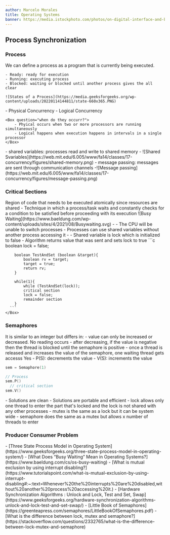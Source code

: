 ```yaml
---
author: Marcelo Morales
title: Operating Systems
banner: https://media.istockphoto.com/photos/on-digital-interface-and-blue-network-background-picture-id1130990010?k=20&m=1130990010&s=612x612&w=0&h=6DcPO6xYTQ64DpFlxqRDepkV9t58K8fjbHfZnUGCbOs=
---
```


## Process Synchronization

### Process

<Box question="What is a process?">
  We can define a process as a program that is currently being executed.
</Box>

<Box question="What are the states of a process?">

    - Ready: ready for execution
    - Running: executing process
    - Blocked: waiting or blocked until another process gives the all clear

    ![States of a Process](https://media.geeksforgeeks.org/wp-content/uploads/20220114144811/state-660x365.PNG)

</Box>

<Box question="What are the types of concurrent unit control?">
    - Physical Concurrency
    - Logical Concurrency

    <Box question="when do they occurr?">
        - Phyical occurs when two or more processors are running simultaneously
        - Logical happens when execution happens in intervals in a single processor
    </Box>

</Box>

<Box question="How do concurrent processes interact with each other?">
  - shared variables: processes read and write to shared memory 
    - ![Shared Svariables](https://web.mit.edu/6.005/www/fa14/classes/17-concurrency/figures/shared-memory.png)
  - message passing: messages are sent through communication channels 
    -![Message passing](https://web.mit.edu/6.005/www/fa14/classes/17-concurrency/figures/message-passing.png)
</Box>

### Critical Sections

<Box question="What is a critical section?">
  Region of code that needs to be executed atomically since resources are shared
</Box>

<Box question="Solution to the critical section problem?">
  - <Box question="Busy Waiting">
      Technique in which a process/task waits and constantly checks for a condition to be satisfied before proceeding with its execution
      ![Busy Waiting](https://www.baeldung.com/wp-content/uploads/sites/4/2021/08/Busywaiting.svg)
    </Box>
  - <Box question="Disabling Interrupts">
       - The CPU will be unable to switch processes
       - Processes can use shared variables without another process accessing it
    </Box>
  - <Box question="Test-and-Set Intruction">
      - Shared variable is lock which is initialized to false
      - Algorithm returns value that was sent and sets lock to true
      ```c
        boolean lock = false;

        boolean TestAndSet (boolean &target){
            boolean rv = target;
            target = true;
            return rv;
        }

        while(1){
            while (TestAndSet(lock));
            critical section
            lock = false;
            remainder section
        }
      ```
    </Box>
</Box>

### Semaphores

<Box question="What is a semaphore?">
  It is similar to an integer but differs in:
    - value can only be increased or decreased. No reading occurs
    - after decreasing, if the value is negative then the thread is blocked until the semaphore is positive
    - once a thread is released and increases the value of the semaphore, one waiting thread gets accesss
</Box>

<Box question="Does the semaphore have atomic operations?">
  Yes
  - P(S): decrements the value
  - V(S): increments the value 

  ```c
  sem = Semaphore(1)

  // Process
  sem.P()
    // critical section
  sem.V()
  ```
</Box>

<Box question="Why use semaphores?">
  - Solutions are clean
  - Solutions are portable and efficient
</Box>

<Box question="difference between locks, mutex semaphore?">
  - lock allows only one thread to enter the part that's locked and the lock is not shared with any other processes
  - mutex is the same as a lock but it can be system wide
  - semaphore does the same as a mutex but allows x number of threads to enter
</Box>

### Producer Consumer Problem



<Box question="Sources">
  - [Three State Process Model in Operating System](https://www.geeksforgeeks.org/three-state-process-model-in-operating-system/)
  - [What Does “Busy Waiting” Mean in Operating Systems?](https://www.baeldung.com/cs/os-busy-waiting)
  - [What is mutual exclusion by using interrupt disabling?](https://www.tutorialspoint.com/what-is-mutual-exclusion-by-using-interrupt-disabling#:~:text=Whenever%20the%20interrupts%20are%20disabled,without%20another%20process%20accessing%20it.)
  - [Hardware Synchronization Algorithms : Unlock and Lock, Test and Set, Swap](https://www.geeksforgeeks.org/hardware-synchronization-algorithms-unlock-and-lock-test-and-set-swap/)
  - [Little Book of Semaphores](https://greenteapress.com/semaphores/LittleBookOfSemaphores.pdf)
  - [What is the difference between lock, mutex and semaphore?](https://stackoverflow.com/questions/2332765/what-is-the-difference-between-lock-mutex-and-semaphore)
</Box>
